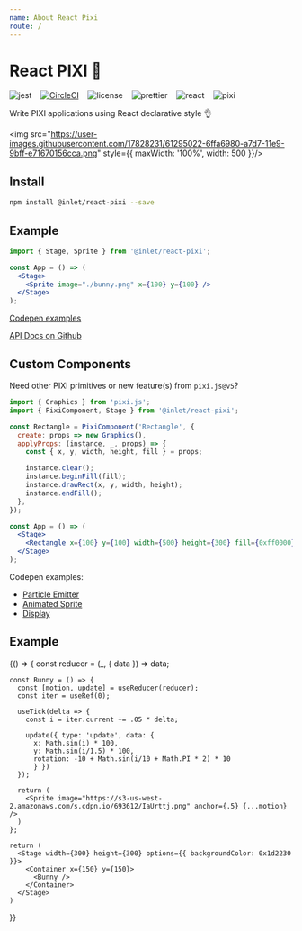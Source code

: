 ```yaml
---
name: About React Pixi
route: /
---
```



# React PIXI 🌈

![jest](https://img.shields.io/badge/tested_with-jest-green.svg) &nbsp;&nbsp; [![CircleCI](https://img.shields.io/circleci/project/github/inlet/react-pixi/master.svg)](https://circleci.com/gh/inlet/react-pixi-fiber) &nbsp;&nbsp; ![license](https://img.shields.io/badge/license-MIT-green.svg) &nbsp;&nbsp; ![prettier](https://img.shields.io/badge/code_style-prettier-blue.svg) &nbsp;&nbsp; ![react](https://img.shields.io/badge/react-v16.8+-ff69b4.svg) &nbsp;&nbsp; ![pixi](https://img.shields.io/badge/pixi-v5+-ff69b4.svg)

Write PIXI applications using React declarative style 👌

<img src="https://user-images.githubusercontent.com/17828231/61295022-6ffa6980-a7d7-11e9-9bff-e71670156cca.png" style={{ maxWidth: '100%', width: 500 }}/>

## Install

```bash
npm install @inlet/react-pixi --save
```

## Example

```jsx
import { Stage, Sprite } from '@inlet/react-pixi';

const App = () => (
  <Stage>
    <Sprite image="./bunny.png" x={100} y={100} />
  </Stage>
);
```

[Codepen examples](https://codepen.io/collection/XPpGdb/)

[API Docs on Github](https://github.com/inlet/react-pixi/)

## Custom Components

Need other PIXI primitives or new feature(s) from `pixi.js@v5`?

```jsx
import { Graphics } from 'pixi.js';
import { PixiComponent, Stage } from '@inlet/react-pixi';

const Rectangle = PixiComponent('Rectangle', {
  create: props => new Graphics(),
  applyProps: (instance, _, props) => {
    const { x, y, width, height, fill } = props;

    instance.clear();
    instance.beginFill(fill);
    instance.drawRect(x, y, width, height);
    instance.endFill();
  },
});

const App = () => (
  <Stage>
    <Rectangle x={100} y={100} width={500} height={300} fill={0xff0000} />
  </Stage>
);
```

Codepen examples:

- [Particle Emitter](https://codepen.io/inlet/pen/feddc8fa71e3b5afc6c3e4eda9cc83df)
- [Animated Sprite](https://codepen.io/inlet/pen/5aaed9ddeadb4d7bb5ea435d77df397a)
- [Display](https://codepen.io/inlet/pen/mvzzLb)

## Example

<Playground>
  {() => {
    const reducer = (_, { data }) => data;

    const Bunny = () => {
      const [motion, update] = useReducer(reducer);
      const iter = useRef(0);

      useTick(delta => {
        const i = iter.current += .05 * delta;

        update({ type: 'update', data: {
          x: Math.sin(i) * 100,
          y: Math.sin(i/1.5) * 100,
          rotation: -10 + Math.sin(i/10 + Math.PI * 2) * 10
          } })
      });

      return (
        <Sprite image="https://s3-us-west-2.amazonaws.com/s.cdpn.io/693612/IaUrttj.png" anchor={.5} {...motion} />
      )
    };

    return (
      <Stage width={300} height={300} options={{ backgroundColor: 0x1d2230 }}>
        <Container x={150} y={150}>
          <Bunny />
        </Container>
      </Stage>
    )
  }}
</Playground>
